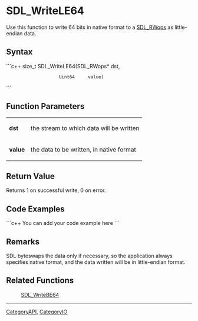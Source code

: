 
= SDL_WriteLE64 =
Use this function to write 64 bits in native format to a [[SDL_RWops]] as little-endian data.


== Syntax ==
```c++
size_t SDL_WriteLE64(SDL_RWops* dst,
                     Uint64     value)
```

== Function Parameters ==
{|
|'''dst'''
|the stream to which data will be written
|-
|'''value'''
|the data to be written, in native format
|}

== Return Value ==
Returns 1 on successful write, 0 on error.

== Code Examples ==
```c++
You can add your code example here
```

== Remarks ==
SDL byteswaps the data only if necessary, so the application always specifies native format, and the data written will be in little-endian format.

== Related Functions ==
:[[SDL_WriteBE64]]

----
[[CategoryAPI]], [[CategoryIO]]
